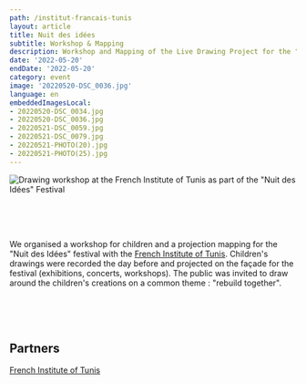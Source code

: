 ```yaml
---
path: /institut-francais-tunis
layout: article
title: Nuit des idées
subtitle: Workshop & Mapping
description: Workshop and Mapping of the Live Drawing Project for the "Nuit des Idées" festovam by the Tunis French Institute
date: '2022-05-20'
endDate: '2022-05-20'
category: event
image: '20220520-DSC_0036.jpg'
language: en
embeddedImagesLocal:
- 20220520-DSC_0034.jpg
- 20220520-DSC_0036.jpg
- 20220521-DSC_0059.jpg
- 20220521-DSC_0079.jpg
- 20220521-PHOTO(20).jpg
- 20220521-PHOTO(25).jpg
---
```


![Drawing workshop at the French Institute of Tunis as part of the "Nuit des Idées" Festival](20220520-DSC_0034.jpg)




<br/>
<br/>
<br/>


We organised a workshop for children and a projection mapping for the "Nuit des Idées" festival with the [French Institute of Tunis](https://www.institutfrancais-tunisie.com/). Children's drawings were recorded the day before and projected on the façade for the festival (exhibitions, concerts, workshops). The public was invited to draw around the children's creations on a common theme : "rebuild together".




<br/>
<br/>
<br/>


<ImageGrid props={props} />

## Partners

[French Institute of Tunis](https://www.institutfrancais-tunisie.com/)